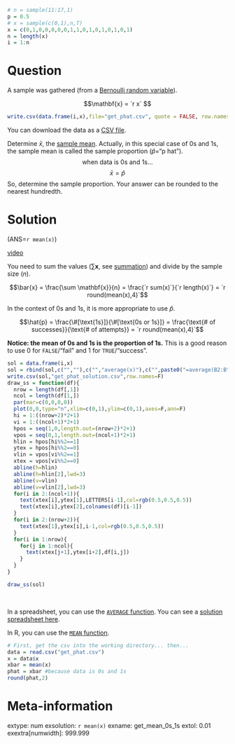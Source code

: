 ```r
# n = sample(11:17,1)
p = 0.5
# x = sample(c(0,1),n,T)
x = c(0,1,0,0,0,0,0,1,1,0,1,0,1,0,1,0,1)
n = length(x)
i = 1:n
```


Question
========

A sample was gathered (from a [Bernoulli random variable](https://en.wikipedia.org/wiki/Bernoulli_distribution){target="blank"}). 

$$\mathbf{x} = `r x` $$


```r
write.csv(data.frame(i,x),file="get_phat.csv", quote = FALSE, row.names = FALSE)
```

You can download the data as a [CSV file](get_phat.csv).


Determine $\bar{x}$, the [sample mean](https://en.wikipedia.org/wiki/Mean){target="blank"}.
Actually, in this special case of 0s and 1s, the sample mean is called the sample proportion ($\hat{p}$="p hat").
$$\text{when data is 0s and 1s... }$$ $$\bar{x}=\hat{p}$$
So, determine the sample proportion. Your answer can be rounded to the nearest hundredth.



Solution
========

(ANS=`r mean(x)`)

[video](https://vimeo.com/531906970){target="_blank"}

You need to sum the values ($\sum \mathbf{x}$, see [summation](https://en.wikipedia.org/wiki/Summation){target="blank"}) and divide by the sample size ($n$).

$$\bar{x} = \frac{\sum \mathbf{x}}{n} = \frac{`r sum(x)`}{`r length(x)`} = `r round(mean(x),4)`$$

In the context of 0s and 1s, it is more appropriate to use $\hat{p}$.

$$\hat{p} = \frac{\#[\text{1s}]}{\#[\text{0s or 1s}]} = \frac{\text{# of successes}}{\text{# of attempts}} = `r round(mean(x),4)`$$

**Notice: the mean of 0s and 1s is the proportion of 1s.** This is a good reason to use 0 for `FALSE`/"fail" and 1 for `TRUE`/"success".

```r
sol = data.frame(i,x)
sol = rbind(sol,c("",""),c("","average(x)"),c("",paste0("=average(B2:B",n+1,")",collapse="")))
write.csv(sol,"get_phat_solution.csv",row.names=F)
draw_ss = function(df){
  nrow = length(df[,1])
  ncol = length(df[1,])
  par(mar=c(0,0,0,0))
  plot(0,0,type="n",xlim=c(0,1),ylim=c(0,1),axes=F,ann=F)
  hi = 1:((nrow+2)*2+1)
  vi = 1:((ncol+1)*2+1)
  hpos = seq(1,0,length.out=(nrow+2)*2+1)
  vpos = seq(0,1,length.out=(ncol+1)*2+1)
  hlin = hpos[hi%%2==1]
  ytex = hpos[hi%%2==0]
  vlin = vpos[vi%%2==1]
  xtex = vpos[vi%%2==0]
  abline(h=hlin)
  abline(h=hlin[2],lwd=3)
  abline(v=vlin)
  abline(v=vlin[2],lwd=3)
  for(i in 2:(ncol+1)){
    text(xtex[i],ytex[1],LETTERS[i-1],col=rgb(0.5,0.5,0.5))
    text(xtex[i],ytex[2],colnames(df)[i-1])
  }    
  for(i in 2:(nrow+2)){
    text(xtex[1],ytex[i],i-1,col=rgb(0.5,0.5,0.5))
  }
  for(i in 1:nrow){
    for(j in 1:ncol){
      text(xtex[j+1],ytex[i+2],df[i,j])
    }
  }
}

draw_ss(sol)
```
\

In a spreadsheet, you can use the [`AVERAGE` function](https://wiki.openoffice.org/wiki/Documentation/How_Tos/Calc:_AVERAGE_function){target="blank"}. You can see a [solution spreadsheet here](get_phat_solution.csv).

In R, you can use the [`MEAN` function](https://www.rdocumentation.org/packages/base/versions/3.6.2/topics/mean){target="blank"}.

```r
# First, get the csv into the working directory... then...
data = read.csv("get_phat.csv")
x = data$x
xbar = mean(x)
phat = xbar #because data is 0s and 1s
round(phat,2)
```



Meta-information
================
extype: num
exsolution: `r mean(x)`
exname: get_mean_0s_1s
extol: 0.01
exextra[numwidth]: 999.999
